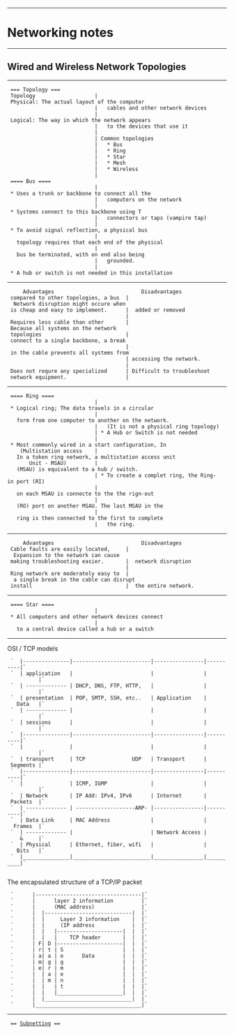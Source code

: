 --------------------------------------------------------------------------------
= Networking notes =
--------------------------------------------------------------------------------
== Wired and Wireless Network Topologies ==
--------------------------------------------------------------------------------
  === Topology ===
  Topology                   | Physical: The actual layout of the computer 
                             |   cables and other network devices
                             | Logical: The way in which the network appears 
                             |   to the devices that use it
                             |
                             | Common topologies 
                             |   * Bus
                             |   * Ring
                             |   * Star
                             |   * Mesh
                             |   * Wireless
                             |
  ==== Bus ====
                             | * Uses a trunk or backbone to connect all the 
                             |   computers on the network
                             | * Systems connect to this backbone using T 
                             |   connectors or taps (vampire tap)
                             | * To avoid signal reflection, a physical bus 
                             |   topology requires that each end of the physical
                             |   bus be terminated, with on end also being 
                             |   grounded.
                             | * A hub or switch is not needed in this installation
--------------------------------------------------------------------------------
      Advantages                            Disadvantages
  compared to other topologies, a bus  |  Network disruption might occure when
  is cheap and easy to implement.      |  added or removed
                                       |
  Requires less cable than other       | Because all systems on the network 
  topologies                           | connect to a single backbone, a break 
                                       | in the cable prevents all systems from
                                       | accessing the network.
                                       |
  Does not requre any specialized      | Difficult to troubleshoot
  network equipment.                   |
--------------------------------------------------------------------------------
  ==== Ring ====
                             | * Logical ring; The data travels in a circular 
                             |   form from one computer to another on the network.
                             |   (It is not a physical ring topology)
                             | * A Hub or Switch is not needed
                             | * Most commonly wired in a start configuration, In
     (Multistation access    |   In a token ring network, a multistation access unit
        Unit - MSAU)         |   (MSAU) is equivalent to a hub / switch.
                             | * To create a complet ring, the Ring-in port (RI)
                             |   on each MSAU is connecte to the the rign-out 
                             |   (RO) port on another MSAU. The last MSAU in the
                             |   ring is then connected to the first to complete
                             |   the ring.
--------------------------------------------------------------------------------
      Advantages                            Disadvantages
  Cable faults are easily located,     |  Expansion to the network can cause
  making troubleshooting easier.       |  network disruption
                                       |
  Ring network are moderately easy to  |  a single break in the cable can disrupt
  install                              |  the entire network.
--------------------------------------------------------------------------------
  ==== Star ====
                             | * All computers and other network devices connect
                             |   to a central device called a hub or a switch
--------------------------------------------------------------------------------
OSI / TCP models
  `  |---------------|-------------------------|----------------|----------|`
  `  | application   |                         |                |          |`
  `  | ------------- | DHCP, DNS, FTP, HTTP,   |                |          |`
  `  | presentation  | POP, SMTP, SSH, etc..   | Application    |   Data   |`
  `  | ------------- |                         |                |          |`
  `  | sessions      |                         |                |          |`
  `  |---------------|-------------------------|----------------|----------|`
  `  |               |                         |                |          |`
  `  | transport     | TCP               UDP   | Transport      | Segments |`
  `  |---------------|-------------------------|----------------|----------|`
  `  |               | ICMP, IGMP              |                |          |`
  `  | Network       | IP Add: IPv4, IPv6      | Internet       | Packets  |`
  `  | ------------- | -------------------ARP- |----------------|----------|`
  `  | Data Link     | MAC Address             |                |  Frames  |`
  `  | ------------- |                         | Network Access |    &     |`
  `  | Physical      | Ethernet, fiber, wifi   |                |   Bits   |`
  `  |_______________|_________________________|________________|__________|`
  
The encapsulated structure of a TCP/IP packet

  `      |----------------------------------|`
  `      |      layer 2 information         |`
  `      |      (MAC address)               |`
  `      |  |----------------------------|  |`
  `      |  |     Layer 3 information    |  |`
  `      |  |     (IP address            |  |`
  `      |  |   |---------------------|  |  |`
  `      |  |   |    TCP header       |  |  |`
  `      | F| D |---------------------|  |  |`
  `      | r| t | S                   |  |  |`
  `      | a| a | e      Data         |  |  |`
  `      | m| g | g                   |  |  |`
  `      | e| r | m                   |  |  |`
  `      |  | a | e                   |  |  |`
  `      |  | m | n                   |  |  |`
  `      |  |   | t                   |  |  |`
  `      |  |   |_____________________|  |  |`
  `      |  |____________________________|  |`
  `      |__________________________________|`
--------------------------------------------------------------------------------
  == [[Subnetting]] ==
  
